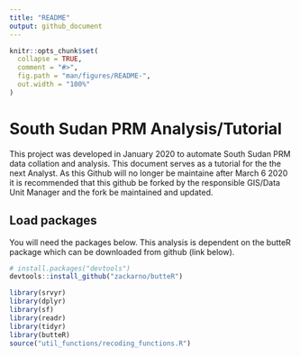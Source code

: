 ```yaml
---
title: "README"
output: github_document
---
```


```r
knitr::opts_chunk$set(
  collapse = TRUE,
  comment = "#>",
  fig.path = "man/figures/README-",
  out.width = "100%"
)
```

# South Sudan PRM Analysis/Tutorial

This project was developed in January 2020 to automate South Sudan PRM data collation and analysis. This document serves as a tutorial for the the next Analyst. As this Github will no longer be maintaine after March 6 2020 it is recommended that this github be forked by the responsible GIS/Data Unit Manager and the fork be maintained and updated.

## Load packages

You will need the packages below. This analysis is dependent on the butteR package which can be downloaded from github (link below).

``` r
# install.packages("devtools")
devtools::install_github("zackarno/butteR")

```



```r
library(srvyr)
library(dplyr)
library(sf)
library(readr)
library(tidyr)
library(butteR)
source("util_functions/recoding_functions.R")
```


